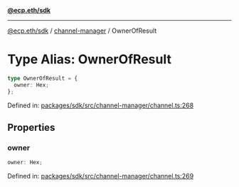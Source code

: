 [**@ecp.eth/sdk**](../../index.mdx)

***

[@ecp.eth/sdk](/sdk-reference/index.mdx) / [channel-manager](/sdk-reference/channel-manager/index.mdx) / OwnerOfResult

# Type Alias: OwnerOfResult

```ts
type OwnerOfResult = {
  owner: Hex;
};
```

Defined in: [packages/sdk/src/channel-manager/channel.ts:268](https://github.com/ecp-eth/comments-monorepo/blob/main/packages/sdk/src/channel-manager/channel.ts#L268)

## Properties

### owner

```ts
owner: Hex;
```

Defined in: [packages/sdk/src/channel-manager/channel.ts:269](https://github.com/ecp-eth/comments-monorepo/blob/main/packages/sdk/src/channel-manager/channel.ts#L269)
